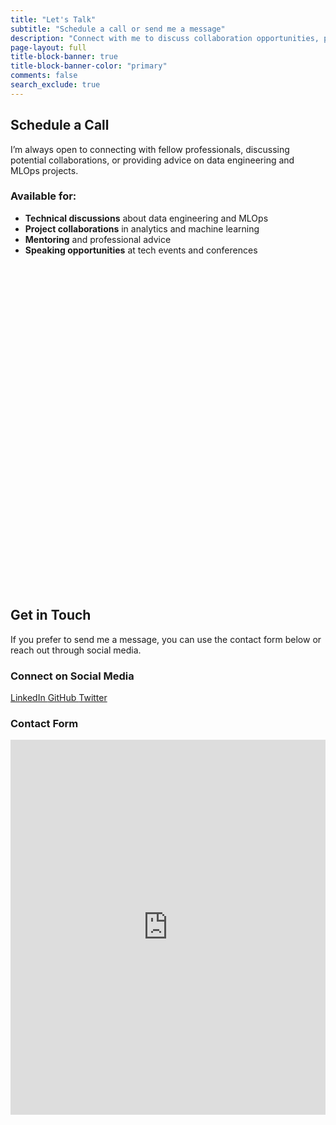 ```yaml
---
title: "Let's Talk"
subtitle: "Schedule a call or send me a message"
description: "Connect with me to discuss collaboration opportunities, projects, or professional advice."
page-layout: full
title-block-banner: true
title-block-banner-color: "primary"
comments: false
search_exclude: true
---
```


## Schedule a Call

I'm always open to connecting with fellow professionals, discussing potential collaborations, or providing advice on data engineering and MLOps projects.

::: {.callout-note appearance="default"}
### Available for:
- **Technical discussions** about data engineering and MLOps
- **Project collaborations** in analytics and machine learning
- **Mentoring** and professional advice
- **Speaking opportunities** at tech events and conferences
:::

<!-- Cal inline embed code begins -->
<div style="width:104%;height:520px;overflow:hidden;margin-left:-2%;" id="my-cal-inline" class="mt-4 mb-5"></div>
<script type="text/javascript">
  (function (C, A, L) { let p = function (a, ar) { a.q.push(ar); }; let d = C.document; C.Cal = C.Cal || function () { let cal = C.Cal; let ar = arguments; if (!cal.loaded) { cal.ns = {}; cal.q = cal.q || []; d.head.appendChild(d.createElement("script")).src = A; cal.loaded = true; } if (ar[0] === L) { const api = function () { p(api, arguments); }; const namespace = ar[1]; api.q = api.q || []; typeof namespace === "string" ? (cal.ns[namespace] = api) && p(api, ar) : p(cal, ar); return; } p(cal, ar); }; })(window, "https://app.cal.com/embed/embed.js", "init");
Cal("init", "15min", {origin:"https://cal.com"});

  Cal.ns["15min"]("inline", {
	elementOrSelector:"#my-cal-inline",
	calLink: "nitishraj/15min",
	layout: "month_view"
  });
  
  Cal.ns["15min"]("ui", {"styles":{"branding":{"brandColor":"#3498db"}},"hideEventTypeDetails":false,"layout":"month_view"});
</script>
<!-- Cal inline embed code ends -->

## Get in Touch

If you prefer to send me a message, you can use the contact form below or reach out through social media.

### Connect on Social Media

<div class="d-flex justify-content-center gap-4 mb-4">
  <a href="https://www.linkedin.com/in/nitish-raj/" target="_blank" class="btn btn-primary btn-lg">
    <i class="fab fa-linkedin me-2"></i>LinkedIn
  </a>
  <a href="https://github.com/nitish-raj" target="_blank" class="btn btn-dark btn-lg">
    <i class="fab fa-github me-2"></i>GitHub
  </a>
  <a href="https://twitter.com/thenitishraj" target="_blank" class="btn btn-info btn-lg">
    <i class="fab fa-twitter me-2"></i>Twitter
  </a>
</div>

### Contact Form

<iframe src="https://forms.office.com/r/tmbsveXPTm?embed=true" width="100%" height="600px" frameborder="0" marginheight="0" marginwidth="0">Loading...</iframe>